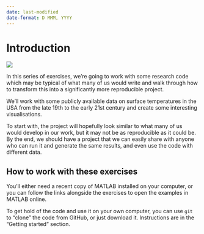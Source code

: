 ```yaml
---
date: last-modified
date-format: D MMM, YYYY
---
```


# Introduction

![](../assets/images/boston-stripes.png)

In this series of exercises, we're going to work with some research code which may be typical of what many of us would write and walk through how to transform this into a significantly more reproducible project.

We'll work with some publicly available data on surface temperatures in the USA from the late 19th to the early 21st century and create some interesting visualisations.

To start with, the project will hopefully look similar to what many of us would develop in our work, but it may not be as reproducible as it could be. By the end, we should have a project that we can easily share with anyone who can run it and generate the same results, and even use the code with different data.

## How to work with these exercises

You'll either need a recent copy of MATLAB installed on your computer, or you can follow the links alongside the exercises to open the examples in MATLAB online.

To get hold of the code and use it on your own computer, you can use `git` to "clone" the code from GitHub, or just download it. Instructions are in the "Getting started" section.

